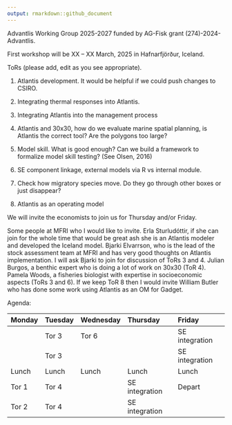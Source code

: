 ```yaml
---
output: rmarkdown::github_document
---
```


Advantlis Working Group 2025-2027 funded by AG-Fisk grant
(274)-2024-Advantlis.

First workshop will be XX -- XX March, 2025 in Hafnarfjörður, Iceland.

ToRs (please add, edit as you see appropriate).

1.  Atlantis development. It would be helpful if we could push changes
    to CSIRO.

2.  Integrating thermal responses into Atlantis.

3.  Integrating Atlantis into the management process

4.  Atlantis and 30x30, how do we evaluate marine spatial planning, is
    Atlantis the correct tool? Are the polygons too large?

5.  Model skill. What is good enough? Can we build a framework to
    formalize model skill testing? (See Olsen, 2016)

6.  SE component linkage, external models via R vs internal module.

7.  Check how migratory species move. Do they go through other boxes or
    just disappear?

8.  Atlantis as an operating model

We will invite the economists to join us for Thursday and/or Friday.

Some people at MFRI who I would like to invite. Erla Sturludóttir, if
she can join for the whole time that would be great ash she is an
Atlantis modeler and developed the Iceland model. Bjarki Elvarrson,
who is the lead of the stock assessment team at MFRI and has very good
thoughts on Atlantis implementation. I will ask Bjarki to join for
discussion of ToRs 3 and 4. Julian Burgos, a benthic expert who is doing a 
lot of work on 30x30 (ToR 4). Pamela Woods, a fisheries biologist with expertise
in socioeconomic aspects (ToRs 3 and 6). If we keep ToR 8 then I would invite
William Butler who has done some work using Atlantis as an OM for Gadget.

Agenda:

  Monday   Tuesday   Wednesday   Thursday         Friday
  -------- --------- ----------- ---------------- ----------------
           Tor 3     Tor 6                        SE integration
           Tor 3                                  SE integration
  Lunch    Lunch     Lunch       Lunch            Lunch
  Tor 1    Tor 4                 SE integration   Depart
  Tor 2    Tor 4                 SE integration   
